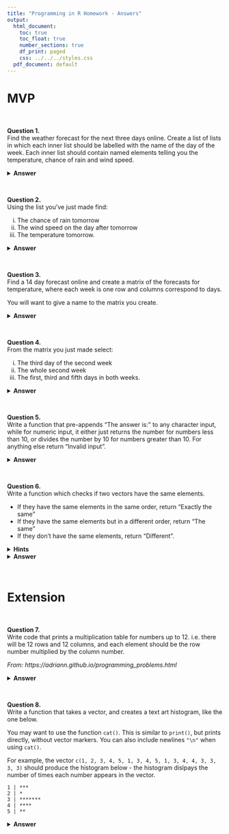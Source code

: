 ```yaml
---
title: "Programming in R Homework - Answers"
output:
  html_document:
    toc: true
    toc_float: true
    number_sections: true
    df_print: paged
    css: ../../../styles.css
  pdf_document: default
---
```


# MVP

<br>

**Question 1.**\
Find the weather forecast for the next three days online. Create a list of lists in which each inner list should be labelled with the name of the day of the week. Each inner list should contain named elements telling you the temperature, chance of rain and wind speed.

<details>
<summary>**Answer**</summary>
```r
forecast_3_days_list <- list(
  "Thursday" = list("temperature" = 10, "chance_of_rain" = 0.5, "wind_speed" = 11),
  "Friday"   = list("temperature" = 9, "chance_of_rain" = 0.6, "wind_speed" = 12),
  "Saturday" = list("temperature" = 11, "chance_of_rain" = 0.82, "wind_speed" = 18)
)
```
</details>

<br>

**Question 2.**\
Using the list you've just made find:

  i. The chance of rain tomorrow
  ii. The wind speed on the day after tomorrow
  iii. The temperature tomorrow.

<details>
<summary>**Answer**</summary>
```r
forecast_3_days_list$Thursday$chance_of_rain
forecast_3_days_list$Friday$wind_speed
forecast_3_days_list$Thursday$temperature
```
</details>

<br>

**Question 3.**\
Find a 14 day forecast online and create a matrix of the forecasts for temperature, where each week is one row and columns correspond to days.

You will want to give a name to the matrix you create.

<details>
<summary>**Answer**</summary>
```r
forecast_14_days_vector <- c(14L, 20L, 14L, 11L, 14L, 15L, 16L, 18L, 17L, 13L, 16L, 16L, 
18L, 16L)

forecast_14_days <- matrix(
  forecast_14_days_vector,
  nrow = 2,
  ncol = 7, 
  byrow = TRUE
)

forecast_14_days
```
</details>

<br>

**Question 4.**\
From the matrix you just made select:

  i. The third day of the second week
  ii. The whole second week
  iii. The first, third and fifth days in both weeks.

<details>
<summary>**Answer**</summary>
```r
forecast_14_days[2, 3]
forecast_14_days[2, ]
forecast_14_days[, c(1, 3, 5)]
```
</details>

<br>

**Question 5.**\
Write a function that pre-appends "The answer is: " to any character input, while for numeric input, it either just returns the number for numbers less than 10, or divides the number by 10 for numbers greater than 10. For anything else return "Invalid input".

<details>
<summary>**Answer**</summary>
```r
answer_or_divide <- function(x) {
  if (is.character(x)) {
    return(paste("The answer is: ", x))
  }

  if (is.numeric(x)) {
    if (x < 10) {
      return(x)
    } else {
      return(x / 10)
    }
  }

  return("Invalid input")
}
```

```r
answer_or_divide("forty-two")
answer_or_divide("42")
answer_or_divide(9)
answer_or_divide(19)
```
</details>

<br>

**Question 6.**\
Write a function which checks if two vectors have the same elements. 

  * If they have the same elements in the same order, return "Exactly the same"
  * If they have the same elements but in a different order, return "The same"
  * If they don't have the same elements, return "Different".

<details>
<summary>**Hints**</summary>
* You can check if two vectors have the same elements but in a different order by using `sort` to sort each vector first and then checking if they are equal.
* Have a look at the `all()` function
</details>
</blockquote>

<details>
<summary>**Answer**</summary>
```r
is_same_vector <- function(vector_1, vector_2) {
  if (all(vector_1 == vector_2)) {
    return("Exactly the same")
  }

  if (all(sort(vector_1) == sort(vector_2))) {
    return("The same")
  }

  return("Different")
}
```

```r
a <- c(1, 2, 3, 4, 5)
b <- c(1, 4, 2, 3, 5)
c <- c(9, 4, 8, 1, 0)
```

```r
is_same_vector(a, a)
is_same_vector(a, b)
is_same_vector(a, c)
```
</details>

<br>

# Extension

<br>

**Question 7.**\
Write code that prints a multiplication table for numbers up to 12. i.e. there will be 12 rows and 12 columns, and each element should be the row number multiplied by the column number.

*From: https://adriann.github.io/programming_problems.html*

<details>
<summary>**Answer**</summary>
```r
# create empty matrix
mult_table <- matrix(nrow = 12, ncol = 12)

for (outer_factor in 1:12){
  for (inner_factor in 1:12){
    mult_table[outer_factor, inner_factor] = outer_factor * inner_factor
  }
}

mult_table
```

Can also do this using matrix transpose and multiplication (for a more 'maths' style solution)

```r
mult_table <- matrix(1:12) %*% t(matrix(1:12))
mult_table
```
</details>

<br>

**Question 8.**\
Write a function that takes a vector, and creates a text art histogram, like the one below.

You may want to use the function `cat()`. This is similar to `print()`, but prints directly, without vector markers. You can also include newlines `"\n"` when using `cat()`.

For example, the vector
`c(1, 2, 3, 4, 5, 1, 3, 4, 5, 1, 3, 4, 4, 3, 3, 3, 3)`
should produce the histogram below - the histogram dislpays the number of times each number appears in the vector.

```
1 | ***
2 | *
3 | *******
4 | ****
5 | **
```

<details>
<summary>**Answer**</summary>
```r
make_histogram <- function(x){
  
  distinct <- sort(unique(x))
  
  for (i in distinct){
    
    count <- sum(x == i)
    
    cat(i)
    cat(" | ")
    cat(rep("*", count))
    cat("\n")
    
  }
  
}
```

```r
numbers <- sample(1:5, size = 50, replace = TRUE) 
numbers

make_histogram(numbers)
```
</details>
